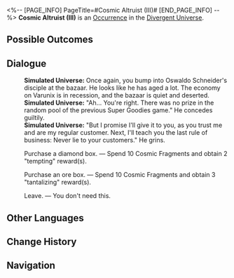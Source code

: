<%-- [PAGE_INFO]
PageTitle=#Cosmic Altruist (III)#
[END_PAGE_INFO] --%>
{{Stub}}
{{Simulated Universe Event Infobox
|id            = 11703
|title         = 
|image         = Occurrence Salesperson.png
|domains_su    = 
|domains_ext   = 
|domains_swarm = 
|domains_gng   = 
|domains_du    = Unknown
|requirements  = 
|prev          = 
|next          = 
|characters    = 
|factions      = 
|order         = 
|order_du      = 
}}
'''Cosmic Altruist (III)''' is an [[Divergent Universe/Occurrence|Occurrence]] in the [[Divergent Universe]].

==Possible Outcomes==
{{Possible Outcomes
|choice_1 = Purchase a diamond box.
|result_1 = Spend 10 Cosmic Fragments and obtain 2 "tempting" reward(s).

|choice_2 = Purchase an ore box.
|result_2 = Spend 10 Cosmic Fragments and obtain 3 "tantalizing" reward(s).

|choice_3 = Leave.
|result_3 = You don't need this.

}}
<!--
==Gameplay Notes==
* 
-->
==Dialogue==
{{Dialogue Start}}
:'''Simulated Universe:''' Once again, you bump into Oswaldo Schneider's disciple at the bazaar. He looks like he has aged a lot. The economy on Varunix is in recession, and the bazaar is quiet and deserted.
:'''Simulated Universe:''' "Ah... You're right. There was no prize in the random pool of the previous Super Goodies game." He concedes guiltily.
:'''Simulated Universe:''' "But I promise I'll give it to you, as you trust me and are my regular customer. Next, I'll teach you the last rule of business: Never lie to your customers." He grins.
:{{DIcon|Star}} Purchase a diamond box. &mdash; Spend 10 Cosmic Fragments and obtain 2 "tempting" reward(s).
:{{DIcon|Star}} Purchase an ore box. &mdash; Spend 10 Cosmic Fragments and obtain 3 "tantalizing" reward(s).
:{{DIcon|Star}} Leave. &mdash; You don't need this.
{{Dialogue End}}

==Other Languages==
{{Other Languages
|en   = Cosmic Altruist (III)
|zhs  = 银河好人（其三）
|zht  = 銀河好人（其三）
|ja   = {{Rubi|銀河|ぎんが}}のお{{Rubi|人|ひと}}よし（その3）
|ko   = 은하 호인 (3)
|es   = Altruismo galáctico (III)
|fr   = Altruiste intergalactique (III)
|ru   = Галактический торговец III
|th   = คนดีแห่งกาแล็กซี (3)
|vi   = Người Tốt Ngân Hà (3)
|de   = Galaktischer Altruist (Teil 3)
|id   = Orang Baik di Galaksi (3)
|pt   = Altruísta Cósmico (III)
}}

==Change History==
{{Change History|2.3}}

==Navigation==
{{Occurrence Navbox}}
